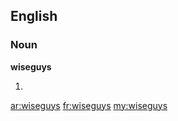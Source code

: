 ==English==
===Noun===
'''wiseguys'''
# {{plural of|[[wiseguy]]}}

[[ar:wiseguys]]
[[fr:wiseguys]]
[[my:wiseguys]]